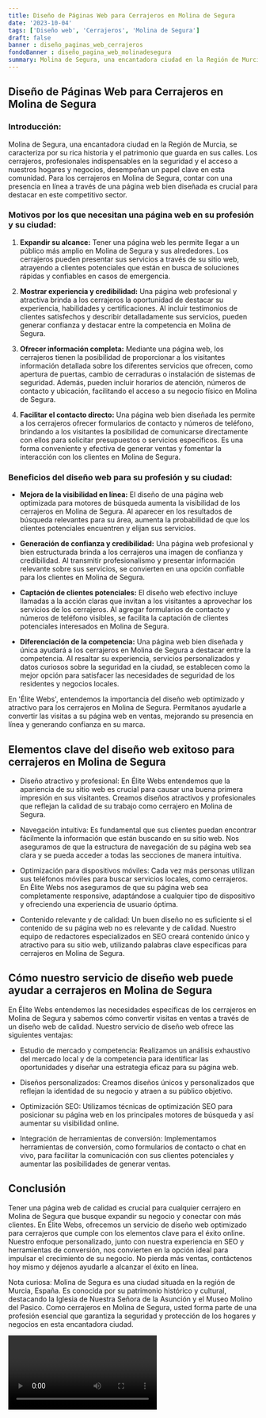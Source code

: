 ```yaml
---
title: Diseño de Páginas Web para Cerrajeros en Molina de Segura
date: '2023-10-04'
tags: ['Diseño web', 'Cerrajeros', 'Molina de Segura']
draft: false
banner : diseño_paginas_web_cerrajeros
fondoBanner : diseño_pagina_web_molinadesegura
summary: Molina de Segura, una encantadora ciudad en la Región de Murcia, se caracteriza por su rica historia y el patrimonio que guarda en sus calles. Los cerrajeros, profesionales indispensables en la seguridad y el acceso a nuestros hogares y negocios, desempeñan un papel clave en esta comunidad. Para los cerrajeros en Molina de Segura, contar con una presencia en línea a través de una página web bien diseñada es crucial para destacar en este competitivo sector.
---
```


## **Diseño de Páginas Web para Cerrajeros en Molina de Segura**

### Introducción:

Molina de Segura, una encantadora ciudad en la Región de Murcia, se caracteriza por su rica historia y el patrimonio que guarda en sus calles. Los cerrajeros, profesionales indispensables en la seguridad y el acceso a nuestros hogares y negocios, desempeñan un papel clave en esta comunidad. Para los cerrajeros en Molina de Segura, contar con una presencia en línea a través de una página web bien diseñada es crucial para destacar en este competitivo sector.

### Motivos por los que necesitan una página web en su profesión y su ciudad:

1. **Expandir su alcance:** Tener una página web les permite llegar a un público más amplio en Molina de Segura y sus alrededores. Los cerrajeros pueden presentar sus servicios a través de su sitio web, atrayendo a clientes potenciales que están en busca de soluciones rápidas y confiables en casos de emergencia.

2. **Mostrar experiencia y credibilidad:** Una página web profesional y atractiva brinda a los cerrajeros la oportunidad de destacar su experiencia, habilidades y certificaciones. Al incluir testimonios de clientes satisfechos y describir detalladamente sus servicios, pueden generar confianza y destacar entre la competencia en Molina de Segura.

3. **Ofrecer información completa:** Mediante una página web, los cerrajeros tienen la posibilidad de proporcionar a los visitantes información detallada sobre los diferentes servicios que ofrecen, como apertura de puertas, cambio de cerraduras o instalación de sistemas de seguridad. Además, pueden incluir horarios de atención, números de contacto y ubicación, facilitando el acceso a su negocio físico en Molina de Segura.

4. **Facilitar el contacto directo:** Una página web bien diseñada les permite a los cerrajeros ofrecer formularios de contacto y números de teléfono, brindando a los visitantes la posibilidad de comunicarse directamente con ellos para solicitar presupuestos o servicios específicos. Es una forma conveniente y efectiva de generar ventas y fomentar la interacción con los clientes en Molina de Segura.

### Beneficios del diseño web para su profesión y su ciudad:

- **Mejora de la visibilidad en línea:** El diseño de una página web optimizada para motores de búsqueda aumenta la visibilidad de los cerrajeros en Molina de Segura. Al aparecer en los resultados de búsqueda relevantes para su área, aumenta la probabilidad de que los clientes potenciales encuentren y elijan sus servicios.

- **Generación de confianza y credibilidad:** Una página web profesional y bien estructurada brinda a los cerrajeros una imagen de confianza y credibilidad. Al transmitir profesionalismo y presentar información relevante sobre sus servicios, se convierten en una opción confiable para los clientes en Molina de Segura.

- **Captación de clientes potenciales:** El diseño web efectivo incluye llamadas a la acción claras que invitan a los visitantes a aprovechar los servicios de los cerrajeros. Al agregar formularios de contacto y números de teléfono visibles, se facilita la captación de clientes potenciales interesados en Molina de Segura.

- **Diferenciación de la competencia:** Una página web bien diseñada y única ayudará a los cerrajeros en Molina de Segura a destacar entre la competencia. Al resaltar su experiencia, servicios personalizados y datos curiosos sobre la seguridad en la ciudad, se establecen como la mejor opción para satisfacer las necesidades de seguridad de los residentes y negocios locales.

En 'Élite Webs', entendemos la importancia del diseño web optimizado y atractivo para los cerrajeros en Molina de Segura. Permítanos ayudarle a convertir las visitas a su página web en ventas, mejorando su presencia en línea y generando confianza en su marca.

<GifSeo />

<Cta />

## Elementos clave del diseño web exitoso para cerrajeros en Molina de Segura

- Diseño atractivo y profesional: En Élite Webs entendemos que la apariencia de su sitio web es crucial para causar una buena primera impresión en sus visitantes. Creamos diseños atractivos y profesionales que reflejan la calidad de su trabajo como cerrajero en Molina de Segura.

- Navegación intuitiva: Es fundamental que sus clientes puedan encontrar fácilmente la información que están buscando en su sitio web. Nos aseguramos de que la estructura de navegación de su página web sea clara y se pueda acceder a todas las secciones de manera intuitiva.

- Optimización para dispositivos móviles: Cada vez más personas utilizan sus teléfonos móviles para buscar servicios locales, como cerrajeros. En Élite Webs nos aseguramos de que su página web sea completamente responsive, adaptándose a cualquier tipo de dispositivo y ofreciendo una experiencia de usuario óptima.

- Contenido relevante y de calidad: Un buen diseño no es suficiente si el contenido de su página web no es relevante y de calidad. Nuestro equipo de redactores especializados en SEO creará contenido único y atractivo para su sitio web, utilizando palabras clave específicas para cerrajeros en Molina de Segura.

## Cómo nuestro servicio de diseño web puede ayudar a cerrajeros en Molina de Segura

En Élite Webs entendemos las necesidades específicas de los cerrajeros en Molina de Segura y sabemos cómo convertir visitas en ventas a través de un diseño web de calidad. Nuestro servicio de diseño web ofrece las siguientes ventajas:

- Estudio de mercado y competencia: Realizamos un análisis exhaustivo del mercado local y de la competencia para identificar las oportunidades y diseñar una estrategia eficaz para su página web.

- Diseños personalizados: Creamos diseños únicos y personalizados que reflejan la identidad de su negocio y atraen a su público objetivo.

- Optimización SEO: Utilizamos técnicas de optimización SEO para posicionar su página web en los principales motores de búsqueda y así aumentar su visibilidad online.

- Integración de herramientas de conversión: Implementamos herramientas de conversión, como formularios de contacto o chat en vivo, para facilitar la comunicación con sus clientes potenciales y aumentar las posibilidades de generar ventas.

## Conclusión

Tener una página web de calidad es crucial para cualquier cerrajero en Molina de Segura que busque expandir su negocio y conectar con más clientes. En Élite Webs, ofrecemos un servicio de diseño web optimizado para cerrajeros que cumple con los elementos clave para el éxito online. Nuestro enfoque personalizado, junto con nuestra experiencia en SEO y herramientas de conversión, nos convierten en la opción ideal para impulsar el crecimiento de su negocio. No pierda más ventas, contáctenos hoy mismo y déjenos ayudarle a alcanzar el éxito en línea.

Nota curiosa: Molina de Segura es una ciudad situada en la región de Murcia, España. Es conocida por su patrimonio histórico y cultural, destacando la Iglesia de Nuestra Señora de la Asunción y el Museo Molino del Pasico. Como cerrajeros en Molina de Segura, usted forma parte de una profesión esencial que garantiza la seguridad y protección de los hogares y negocios en esta encantadora ciudad.

<Video />

<CtaBot job='Cerrajeros' city='Molina de Segura'/>

<Gmaps query='Molina de Segura+españa+maps' />